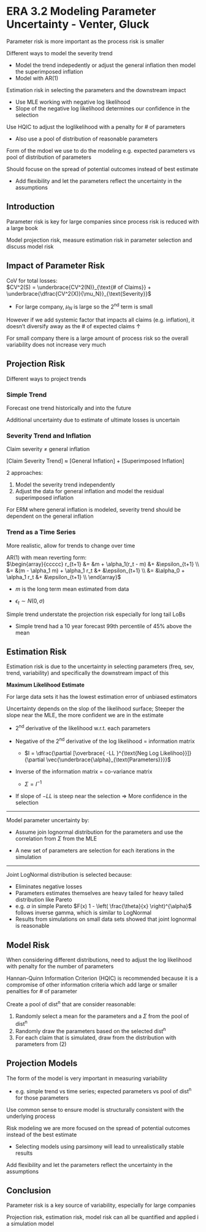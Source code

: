 # ERA 3.2 Modeling Parameter Uncertainty - Venter, Gluck

Parameter risk is more important as the process risk is smaller

Different ways to model the severity trend

* Model the trend indepedently or adjust the general inflation then model the superimposed inflation
* Model with AR(1)

Estimation risk in selecting the parameters and the downstream impact

* Use MLE working with negative log likelihood
* Slope of the negative log likelihood determines our confidence in the selection

Use HQIC to adjust the loglikelihood with a penalty for # of parameters

* Also use a pool of distribution of reasonable parameters

Form of the mdoel we use to do the modeling e.g. expected parameters vs pool of distribution of parameters

Should focuse on the spread of potential outcomes instead of best estimate

* Add flexibility and let the parameters reflect the uncertainty in the assumptions

## Introduction {#era3-2-intro}

Parameter risk is key for large companies since process risk is reduced with a large book

Model projection risk, measure estimation risk in parameter selection and discuss model risk

## Impact of Parameter Risk

CoV for total losses:  
$CV^2(S) = \underbrace{CV^2(N)}_{\text{# of Claims}} + \underbrace{\dfrac{CV^2(X)}{\mu_N}}_{\text{Severity}}$

* For large company, $\mu_N$ is large so the 2^nd^ term is small

However if we add systemic factor that impacts all claims (e.g. inflation), it doesn't diversify away as the # of expected claims $\uparrow$

For small company there is a large amount of process risk so the overall variability does not increase very much

## Projection Risk {.tabset}

Different ways to project trends

### Simple Trend

Forecast one trend historically and into the future

Additional uncertainty due to estimate of ultimate losses is uncertain

### Severity Trend and Inflation

Claim severity $\neq$ general inflation

[Claim Severity Trend] $\approx$ [General Inflation] + [Superimposed Inflation]

2 approaches:

1) Model the severity trend independently
2) Adjust the data for general inflation and model the residual superimposed inflation

For ERM where general inflation is modeled, severity trend should be dependent on the general inflation

### Trend as a Time Series

More realistic, allow for trends to change over time

AR(1) with mean reverting form:  
$\begin{array}{ccccc}
  r_{t+1} &= &m + \alpha_1(r_t - m) &+ &\epsilon_{t+1} \\
  &= &(m - \alpha_1  m) + \alpha_1 r_t &+ &\epsilon_{t+1} \\
  &= &\alpha_0 + \alpha_1 r_t &+ &\epsilon_{t+1} \\
\end{array}$

* $m$ is the long term mean estimated from data

* $\epsilon_t \sim N(0,\sigma)$

Simple trend understate the projection risk especially for long tail LoBs

* Simple trend had a 10 year forecast 99th percentile of 45% above the mean

## Estimation Risk

Estimation risk is due to the uncertainty in selecting parameters (freq, sev, trend, variability) and specifically the downstream impact of this

**Maximum Likelihood Estimate**

For large data sets it has the lowest estimation error of unbiased estimators

Uncertainty depends on the slop of the likelihood surface; Steeper the slope near the MLE, the more confident we are in the estimate

* 2^nd^ derivative of the likelihood w.r.t. each parameters

* Negative of the 2^nd^ derivative of the log likelihood = information matrix

    * $I = \dfrac{\partial [\overbrace{ -LL }^{\text{Neg Log Likelihoo}}]}{\partial \vec{\underbrace{\alpha}_{\text{Parameters}}}}$

* Inverse of the information matrix = co-variance matrix

    * $\Sigma = I^{ -1 }$
    
* If slope of $-LL$ is steep near the selection $\Rightarrow$ More confidence in the selection

***

Model parameter uncertainty by:

* Assume join lognormal distribution for the parameters and use the correlation from $\Sigma$ from the MLE

* A new set of parameters are selection for each iterations in the simulation

***

Joint LogNormal distribution is selected because:

* Eliminates negative losses
* Parameters estimates themselves are heavy tailed for heavy tailed distribution like Pareto
* e.g. $\alpha$ in simple Pareto $F(x) 1 - \left( \frac{\theta}{x} \right)^{\alpha}$ follows inverse gamma, which is similar to LogNormal
* Results from simulations on small data sets showed that joint lognormal is reasonable

## Model Risk

When considering different distributions, need to adjust the log likelihood with penalty for the number of parameters

Hannan-Quinn Information Criterion (HQIC) is recommended because it is a compromise of other information criteria which add large or smaller penalties for # of parameter

Create a pool of dist^n^ that are consider reasonable:

1) Randomly select a mean for the parameters and a $\Sigma$ from the pool of dist^n^
2) Randomly draw the parameters based on the selected dist^n^
3) For each claim that is simulated, draw from the distribution with parameters from (2)

## Projection Models

The form of the model is very important in measuring variability

* e.g. simple trend vs time series; expected parameters vs pool of dist^n^ for those parameters

Use common sense to ensure model is structurally consistent with the underlying process

Risk modeling we are more focused on the spread of potential outcomes instead of the best estimate

* Selecting models using parsimony will lead to unrealistically stable results

Add flexibility and let the parameters reflect the uncertainty in the assumptions

## Conclusion

Parameter risk is a key source of variability, especially for large companies

Projection risk, estimation risk, model risk can all be quantified and applied i a simulation model



